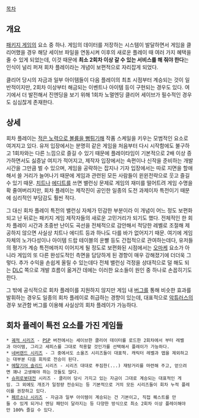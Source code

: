 [[목차]]

== 개요 ==
[[패키지 게임]]의 요소 중 하나. 게임의 데이터를 저장하는 시스템이 발달하면서 게임을 클리어했을 경우 해당 세이브 파일을 연동시켜 이후의 새로운 플레이 때 여러 가지 혜택을 줄 수 있게 되었는데, 이것 때문에 '''최소 2회차 이상 갈 수 있는 서비스를 해 줘야 한다'''는 인식이 널리 퍼져 회차 플레이라는 개념이 보편적으로 자리잡게 되었다.

클리어 당시의 자금과 일부 아이템들이 다음 플레이의 최초 시점부터 계승되는 것이 일반적이지만, 2회차 이상부터 해금되는 이벤트나 아이템 등이 구현되는 경우도 있다. 여기에서 더 발전해서 진엔딩을 보기 위해 1회차 노멀엔딩 클리어 세이브가 필수적인 경우도 심심찮게 존재한다.

== 상세 ==
회차 플레이는 [[가성비|적은 노력으로 볼륨을 뻥튀기해]] 작품 스케일을 키우는 모범적인 요소로 여겨지고 있다. 유저 입장에서는 분명히 같은 게임을 처음부터 다시 시작함에도 불구하고 1회차와는 다른 느낌으로 즐길 수 있기 때문에 플레이타임이 기본적으로 2배 이상 증가하면서도 싫증날 여지가 적어지고, 제작자 입장에서는 속편이나 신작을 준비하는 개발 시간을 그만큼 벌 수 있으며, 게임을 공략하는 잡지나 기자 입장에서는 따로 지면을 할애해서 쓸 거리가 늘어나기 때문에 게임과 관련된 모든 사람들이 윈윈전략으로 웃고 즐길 수 있기 때문. [[치트]]나 [[에디트]]를 쓰면 밸런싱 문제로 게임의 재미를 떨어트려 게임 수명을 확 줄여버리지만, 회차 플레이는 제작진이 공인한 일종의 도전 과제이자 특전이기 때문에 심리적인 부담감도 훨씬 적다.

그 대신 회차 플레이 특전의 밸런싱 자체가 민감한 부분이라 이 개념이 어느 정도 보편화되고 난 뒤로는 패키지 게임 제작자들의 새로운 고민거리가 되기도 했다. 전체적인 한 회차 플레이 시간과 초중반 난이도 곡선을 전체적으로 감안해서 적당한 레벨로 조절해 제공하지 않으면 사실상 치트나 에디트 등과 하나도 다를 바가 없어지기 때문. 여기에 게임 자체의 노가다성이나 아이템 드랍 테이블의 운빨 등도 간접적으로 관여하는데다, 유저들의 평가가 계승 특전에까지 이어지게 될 정도로 보편화된 시점에서는 [[오마케]] 요소가 아니라 게임의 또 다른 완성도적인 측면을 담당하게 된 경향이 매우 강해졌기에 더더욱 그렇다. 추가 수익을 손쉽게 올릴 수 있는데다 전체 밸런싱 걱정을 상대적으로 덜 해도 되는 [[DLC]] 쪽으로 개발 흐름이 옮겨간 데에는 이러한 요소들이 원인 중 하나로 손꼽히기도 한다.

그 밖에 공식적으로 회차 플레이를 지원하지 않지만 게임 내 [[버그]]를 통해 비슷한 효과를 발휘하는 경우도 일종의 회차 플레이로 취급하는 경향이 있는데, 대표적으로 [[악튜러스]]의 경우 보관함 버그를 이용해 사실상의 회차 플레이가 가능하다.

== 회차 플레이 특전 요소를 가진 게임들 ==
 * [[궤적 시리즈]] - [[PSP]] 버전에서는 세이브한 클리어 데이터를 로드한 2회차에서 부터 레벨과 아이템, 그리고 세피스를 그대로 적용할 것인가를 선택해서 플레이가 가능하다.
 * [[네버랜드 시리즈]] - 그 중에서도 소울즈 시리즈들이 대표적. 캐릭터 레벨과 맵을 제외하고는 대부분 다음 회차로 전승이 된다.
 * [[메탈기어 솔리드]] 시리즈 - 시리즈 대대로 푸짐한(...) 재탕거리를 마련해 주고, 얻으려면 꽤나 고생해야 하는 것들도 많다.
 * [[슈퍼로봇대전]] 시리즈 - 클리어 당시 가지고 있는 자금이 그대로 계승되는 대표적인 게임. 그 외에도 개조가 일정량 전승되는 등 기본적으로 거의 모든 시리즈들이 회차 누적 플레이를 권장하고 있다.
 * [[페르소나 시리즈]] - 자금과 일부 아이템이 계승되는 건 기본이고, 직접 퀘스트를 만들 수 있게 되거나 엔딩 패턴이 달라지는 등 다양한 방식으로 최소 2회차 이상 플레이해야만 100% 즐길 수 있다.

